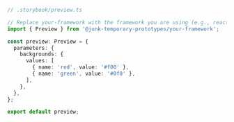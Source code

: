 ```ts
// .storybook/preview.ts

// Replace your-framework with the framework you are using (e.g., react, vue3)
import { Preview } from '@junk-temporary-prototypes/your-framework';

const preview: Preview = {
  parameters: {
    backgrounds: {
      values: [
        { name: 'red', value: '#f00' },
        { name: 'green', value: '#0f0' },
      ],
    },
  },
};

export default preview;
```

